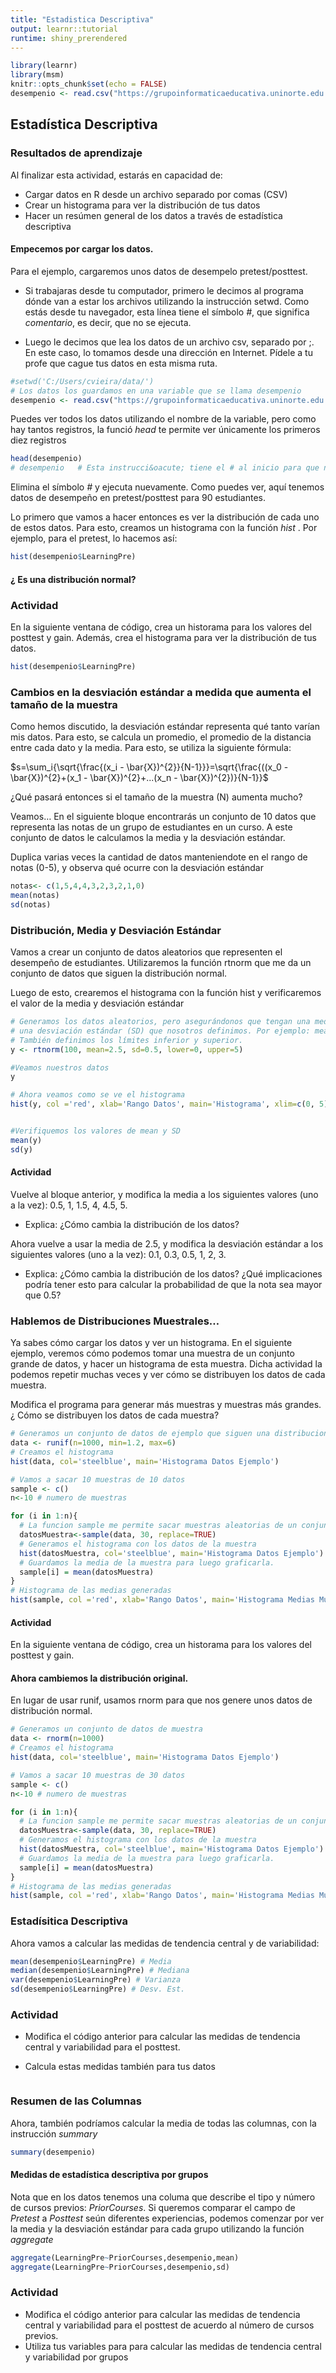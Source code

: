 ---
title: "Estadistica Descriptiva"
output: learnr::tutorial
runtime: shiny_prerendered
---

```{r setup, include=FALSE}
library(learnr)
library(msm)
knitr::opts_chunk$set(echo = FALSE)
desempenio <- read.csv("https://grupoinformaticaeducativa.uninorte.edu.co/shiny/datos/desempenio.csv",header=TRUE,sep=";")

```



## Estad&iacute;stica Descriptiva

### Resultados de aprendizaje

Al finalizar esta actividad, estar&aacute;s en capacidad de:

* Cargar datos en R desde un archivo separado por comas (CSV)
* Crear un histograma para ver la distribuci&oacute;n de tus datos
* Hacer un res&uacute;men general de los datos a trav&eacute;s de estad&iacute;stica descriptiva


#### Empecemos por cargar los datos. 

Para el ejemplo, cargaremos unos datos de desempelo pretest/posttest. 

* Si trabajaras desde tu computador, primero le decimos al programa
d&oacute;nde van a estar los archivos utilizando la instrucci&oacute;n setwd. 
Como est&aacute;s desde tu navegador, esta l&iacute;nea tiene el s&iacute;mbolo *#*, que 
significa *comentario*, es decir, que no se ejecuta.

* Luego le decimos que lea los datos de un archivo csv, separado por ;. En este caso, lo tomamos 
desde una direcci&oacute;n en Internet. P&iacute;dele a tu profe que cague tus datos en esta misma ruta.

```{r two-plus-two, exercise=TRUE}
#setwd('C:/Users/cvieira/data/')
# Los datos los guardamos en una variable que se llama desempenio
desempenio <- read.csv("https://grupoinformaticaeducativa.uninorte.edu.co/shiny/datos/desempenio.csv",header=TRUE,sep=";")
```


Puedes ver todos los datos utilizando el nombre de la variable, pero como hay tantos registros, 
la funci&oacute; *head* te permite ver &uacute;nicamente los primeros diez registros
```{r showEncabezado, exercise=TRUE}
head(desempenio)
# desempenio   # Esta instrucci&oacute; tiene el # al inicio para que no se ejecute.
```

Elimina el s&iacute;mbolo *#* y ejecuta nuevamente. Como puedes ver, aqu&iacute; tenemos datos de desempe&ntilde;o en pretest/posttest para 90 estudiantes.

Lo primero que vamos a hacer entonces es ver la distribuci&oacute;n de cada uno de estos datos.
Para esto, creamos un histograma con la funci&oacute;n *hist* . Por ejemplo, para el pretest, lo hacemos as&iacute;:


```{r showHist, exercise=TRUE}
hist(desempenio$LearningPre)
```

#### &iquest; Es una distribuci&oacute;n normal?

### Actividad
En la siguiente ventana de c&oacute;digo, crea un historama para los valores del posttest y gain. Adem&aacute;s, crea el histograma para ver la distribución de tus datos.

```{r createHist, exercise=TRUE}
hist(desempenio$LearningPre)
```

### Cambios en la desviación estándar a medida que aumenta el tamaño de la muestra
Como hemos discutido, la desviación estándar representa qué tanto varían mis datos. 
Para esto, se calcula un promedio, el promedio de la distancia entre cada dato y la media. 
Para esto, se utiliza la siguiente fórmula:

<div align=center>
$s=\sum_i{\sqrt{\frac{(x_i - \bar{X})^{2}}{N-1}}}=\sqrt{\frac{((x_0 - \bar{X})^{2}+(x_1 - \bar{X})^{2}+...(x_n - \bar{X})^{2})}{N-1}}$ 
</div>



¿Qué pasará entonces si el tamaño de la muestra (N) aumenta mucho?

Veamos... En el siguiente bloque encontrarás un conjunto de 10 datos que representa las notas de un grupo de estudiantes en un curso. 
A este conjunto de datos le calculamos la media y la desviación estándar. 

Duplica varias veces la cantidad de datos manteniendote en el rango de notas (0-5), y observa qué ocurre con la desviación estándar


```{r sdN, exercise=TRUE}
notas<- c(1,5,4,4,3,2,3,2,1,0)
mean(notas)
sd(notas)
```

### Distribución, Media y Desviación Estándar
Vamos a crear un conjunto de datos aleatorios que representen el desempeño de estudiantes. Utilizaremos la función rtnorm que me da un conjunto de datos que siguen la distribución normal. 

Luego de esto, crearemos el histograma con la función hist y verificaremos el valor de la media y desviación estándar
```{r sdDistri, exercise=TRUE}

# Generamos los datos aleatorios, pero asegurándonos que tengan una media (mean) y
# una desviación estándar (SD) que nosotros definimos. Por ejemplo: mean=2.5 y SD=0.5
# También definimos los límites inferior y superior.
y <- rtnorm(100, mean=2.5, sd=0.5, lower=0, upper=5)

#Veamos nuestros datos 
y

# Ahora veamos como se ve el histograma
hist(y, col ='red', xlab='Rango Datos', main='Histograma', xlim=c(0, 5))


#Verifiquemos los valores de mean y SD
mean(y)
sd(y)

```

#### Actividad
Vuelve al bloque anterior, y modifica la media a los siguientes valores (uno a la vez): 0.5, 1, 1.5, 4, 4.5, 5. 

- Explica: ¿Cómo cambia la distribución de los datos?

Ahora vuelve a usar la media de 2.5, y modifica la desviación estándar a los siguientes valores (uno a la vez): 0.1, 0.3, 0.5, 1, 2, 3.

- Explica:  ¿Cómo cambia la distribución de los datos? ¿Qué implicaciones podría tener esto para calcular la probabilidad de  que la nota sea mayor que 0.5?

### Hablemos de Distribuciones Muestrales...
Ya sabes cómo cargar los datos y ver un histograma. En el siguiente ejemplo, veremos c&oacute;mo podemos tomar una muestra de un conjunto grande de
datos, y hacer un histograma de esta muestra. Dicha actividad la podemos repetir muchas veces y ver c&oacute;mo se distribuyen los datos de cada muestra.

Modifica el programa para generar m&aacute;s muestras y muestras m&aacute;s grandes. ¿ Cómo se distribuyen los datos de cada muestra?

```{r ctl, exercise=TRUE}

# Generamos un conjunto de datos de ejemplo que siguen una distribucion uniforme
data <- runif(n=1000, min=1.2, max=6)
# Creamos el histograma
hist(data, col='steelblue', main='Histograma Datos Ejemplo')

# Vamos a sacar 10 muestras de 10 datos
sample <- c()
n<-10 # numero de muestras

for (i in 1:n){
  # La funcion sample me permite sacar muestras aleatorias de un conjunto de datos
  datosMuestra<-sample(data, 30, replace=TRUE) 
  # Generamos el histograma con los datos de la muestra
  hist(datosMuestra, col='steelblue', main='Histograma Datos Ejemplo')
  # Guardamos la media de la muestra para luego graficarla.
  sample[i] = mean(datosMuestra)
}
# Histograma de las medias generadas
hist(sample, col ='red', xlab='Rango Datos', main='Histograma Medias Muestrales')

```

#### Actividad
En la siguiente ventana de c&oacute;digo, crea un historama para los valores del posttest y gain.


#### Ahora cambiemos la distribuci&oacute;n original.
En lugar de usar runif, usamos rnorm para que nos genere unos datos de distribuci&oacute;n normal.

```{r ctlNorm, exercise=TRUE}

# Generamos un conjunto de datos de muestra
data <- rnorm(n=1000)
# Creamos el histograma
hist(data, col='steelblue', main='Histograma Datos Ejemplo')

# Vamos a sacar 10 muestras de 30 datos
sample <- c()
n<-10 # numero de muestras

for (i in 1:n){
  # La funcion sample me permite sacar muestras aleatorias de un conjunto de datos
  datosMuestra<-sample(data, 30, replace=TRUE) 
  # Generamos el histograma con los datos de la muestra
  hist(datosMuestra, col='steelblue', main='Histograma Datos Ejemplo')
  # Guardamos la media de la muestra para luego graficarla.
  sample[i] = mean(datosMuestra)
}
# Histograma de las medias generadas
hist(sample, col ='red', xlab='Rango Datos', main='Histograma Medias Muestrales')

```

### Estad&iacute;sitica Descriptiva
Ahora vamos a calcular las medidas de tendencia central y de variabilidad:



```{r computeDesc, exercise=TRUE}
mean(desempenio$LearningPre) # Media
median(desempenio$LearningPre) # Mediana
var(desempenio$LearningPre) # Varianza
sd(desempenio$LearningPre) # Desv. Est.
```

### Actividad
* Modifica el c&oacute;digo anterior para calcular las medidas de tendencia central y variabilidad para el posttest.

* Calcula estas medidas tambi&eacute;n para tus datos

```{r activdidadMedidas, exercise=TRUE}

```


### Resumen de las Columnas
Ahora, tambi&eacute;n podr&iacute;amos calcular la media de todas las columnas, con la instrucci&oacute;n *summary*


```{r computeSumma, exercise=TRUE}
summary(desempenio)
```

#### Medidas de estad&iacute;stica descriptiva por grupos

Nota que en los datos tenemos una columa que describe el tipo y n&uacute;mero de cursos previos: *PriorCourses*.
Si queremos comparar el campo de *Pretest* a *Posttest* se&uacute;n diferentes experiencias,
podemos comenzar por ver la media y la desviaci&oacute;n est&aacute;ndar para cada grupo utilizando
la funci&oacute;n *aggregate*

```{r descriptivaGrupos, exercise=TRUE}
aggregate(LearningPre~PriorCourses,desempenio,mean)
aggregate(LearningPre~PriorCourses,desempenio,sd)
```

### Actividad
* Modifica el c&oacute;digo anterior para calcular las medidas de tendencia central y variabilidad para el posttest de acuerdo al n&uacute;mero de cursos previos.
* Utiliza tus variables para para calcular las medidas de tendencia central y variabilidad por grupos


```{r computeAggregate, exercise=TRUE}


```
